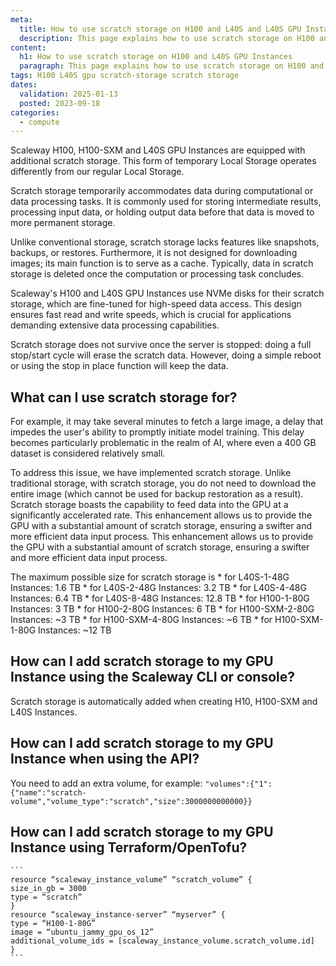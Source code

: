 ```yaml
---
meta:
  title: How to use scratch storage on H100 and L40S and L40S GPU Instances
  description: This page explains how to use scratch storage on H100 and L40S GPU Instances
content:
  h1: How to use scratch storage on H100 and L40S GPU Instances
  paragraph: This page explains how to use scratch storage on H100 and L40S GPU Instances
tags: H100 L40S gpu scratch-storage scratch storage
dates:
  validation: 2025-01-13
  posted: 2023-09-18
categories:
  - compute
---
```


Scaleway H100, H100-SXM and L40S GPU Instances are equipped with additional scratch storage. This form of temporary Local Storage operates differently from our regular Local Storage.

Scratch storage temporarily accommodates data during computational or data processing tasks. It is commonly used for storing intermediate results, processing input data, or holding output data before that data is moved to more permanent storage.

Unlike conventional storage, scratch storage lacks features like snapshots, backups, or restores. Furthermore, it is not designed for downloading images; its main function is to serve as a cache. Typically, data in scratch storage is deleted once the computation or processing task concludes.

Scaleway's H100 and L40S GPU Instances use NVMe disks for their scratch storage, which are fine-tuned for high-speed data access. This design ensures fast read and write speeds, which is crucial for applications demanding extensive data processing capabilities.

<Message type="note">
  Scratch storage does not survive once the server is stopped: doing a full stop/start cycle will erase the scratch data. However, doing a simple reboot or using the stop in place function will keep the data.
</Message>

## What can I use scratch storage for?

For example, it may take several minutes to fetch a large image, a delay that impedes the user's ability to promptly initiate model training.
This delay becomes particularly problematic in the realm of AI, where even a 400 GB dataset is considered relatively small.

To address this issue, we have implemented scratch storage. Unlike traditional storage, with scratch storage, you do not need to download the entire image (which cannot be used for backup restoration as a result). Scratch storage boasts the capability to feed data into the GPU at a significantly accelerated rate. This enhancement allows us to provide the GPU with a substantial amount of scratch storage, ensuring a swifter and more efficient data input process.
This enhancement allows us to provide the GPU with a substantial amount of scratch storage, ensuring a swifter and more efficient data input process.

<Message type="note">
      The maximum possible size for scratch storage is
      * for L40S-1-48G Instances: 1.6 TB
      * for L40S-2-48G Instances: 3.2 TB
      * for L40S-4-48G Instances: 6.4 TB
      * for L40S-8-48G Instances: 12.8 TB
      * for H100-1-80G Instances: 3 TB
      * for H100-2-80G Instances: 6 TB
      * for H100-SXM-2-80G Instances: ~3 TB
      * for H100-SXM-4-80G Instances: ~6 TB
      * for H100-SXM-1-80G Instances: ~12 TB


</Message>

## How can I add scratch storage to my GPU Instance using the Scaleway CLI or console?
Scratch storage is automatically added when creating H10, H100-SXM and L40S Instances.

## How can I add scratch storage to my GPU Instance when using the API?
You need to add an extra volume, for example:
    ```
    "volumes":{"1":{"name":"scratch-volume","volume_type":"scratch","size":3000000000000}}
    ```

## How can I add scratch storage to my GPU Instance using Terraform/OpenTofu?
    ```
    resource “scaleway_instance_volume” “scratch_volume” {
    size_in_gb = 3000
    type = “scratch”
    }
    resource “scaleway_instance-server” “myserver” {
    type = “H100-1-80G”
    image = “ubuntu_jammy_gpu_os_12”
    additional_volume_ids = [scaleway_instance_volume.scratch_volume.id]
    }
    ```